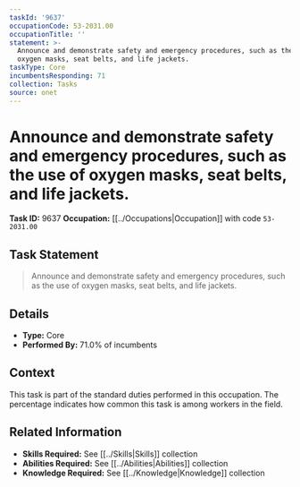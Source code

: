 ```yaml
---
taskId: '9637'
occupationCode: 53-2031.00
occupationTitle: ''
statement: >-
  Announce and demonstrate safety and emergency procedures, such as the use of
  oxygen masks, seat belts, and life jackets.
taskType: Core
incumbentsResponding: 71
collection: Tasks
source: onet
---
```

# Announce and demonstrate safety and emergency procedures, such as the use of oxygen masks, seat belts, and life jackets.

**Task ID:** 9637
**Occupation:** [[../Occupations|Occupation]] with code `53-2031.00`

## Task Statement

> Announce and demonstrate safety and emergency procedures, such as the use of oxygen masks, seat belts, and life jackets.

## Details

- **Type:** Core
- **Performed By:** 71.0% of incumbents

## Context

This task is part of the standard duties performed in this occupation. The percentage indicates how common this task is among workers in the field.

## Related Information

- **Skills Required:** See [[../Skills|Skills]] collection
- **Abilities Required:** See [[../Abilities|Abilities]] collection
- **Knowledge Required:** See [[../Knowledge|Knowledge]] collection
